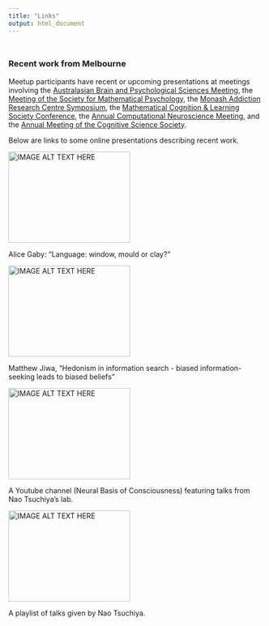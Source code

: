 ```yaml
---
title: "Links"
output: html_document
---
```


<style type="text/css">
.title {
  display: none;
}

th, td {
  padding-left: 10px;
  padding-right: 10px;
}

#getting-started img {
  margin-right: 10px;
}

</style>

<div class="row" style="padding-top: 10px;">

<h3> Recent work from Melbourne </h3>

Meetup participants have recent or upcoming presentations at meetings involving the [Australasian Brain and Psychological Sciences Meeting](https://www.acns.org.au/conferences/abps-2022/), the [Meeting of the Society for Mathematical Psychology]( 
https://mathpsych.org/conference/10/ ), the [Monash Addiction Research Centre Symposium](https://www.monash.edu/medicine/ehcs/marc/marc-symposium), the  [Mathematical Cognition & Learning Society Conference](https://mcls2022.com/), the [Annual Computational Neuroscience Meeting](https://www.cnsorg.org/cns-2022), and the [Annual Meeting of the Cognitive Science Society](https://cognitivesciencesociety.org/program/).

Below are links to some online presentations describing recent work.

<div class="col-sm-4">
<a href="https://youtu.be/2C6wCdJqx6I?t=405" target="_blank"><img src="http://img.youtube.com/vi/2C6wCdJqx6I/0.jpg" 
alt="IMAGE ALT TEXT HERE" width="240" height="180" border="0" /></a>

Alice Gaby: "Language: window, mould or clay?"

</div>

<div class="col-sm-4">
<a href="https://www.youtube.com/watch?v=wsrctoOaXx0"
 target="_blank"><img src="http://img.youtube.com/vi/wsrctoOaXx0/0.jpg" 
alt="IMAGE ALT TEXT HERE" width="240" height="180" border="0" /></a>

Matthew Jiwa, "Hedonism in information search - biased information-seeking leads to biased beliefs"

</div>

<div class="col-sm-4">
<a href="https://www.youtube.com/channel/UCvRuQWqbKbHJFCC4xabOI4g">
<img src="http://img.youtube.com/vi/MMIBeijmCNE/0.jpg"
alt="IMAGE ALT TEXT HERE" width="240" height="180" border="0" /></a>

A Youtube channel (Neural Basis of Consciousness) featuring talks from Nao Tsuchiya's lab.
</div>

<div class="col-sm-4">
<a href="https://www.youtube.com/watch?v=KrfIsIS_PGk&list=PLEP8weJRxEPYEbRLP3K7x6szW7kTWEADs" target="_blank"><img src="http://img.youtube.com/vi/KrfIsIS_PGk/0.jpg" 
alt="IMAGE ALT TEXT HERE" width="240" height="180" border="0" /></a>

A playlist of talks given by Nao Tsuchiya.
</div>


</div>


